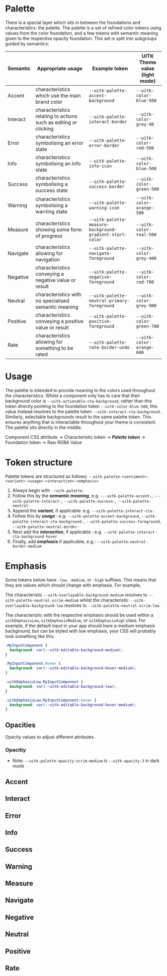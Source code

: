 
<Meta title="Documentation/Styles and Theming/Palette" />

# Palette

There is a special layer which sits in between the foundations and characteristics: the palette. The palette is a set of refined color tokens using values from the color foundation, and a few tokens with semantic meaning given to the respective opacity foundation. This set is split into subgroups guided by semantics:

| Semantic | Appropriate usage                                               | Example token                                            | UITK Theme value<br /> (light mode) |
| -------- | --------------------------------------------------------------- | -------------------------------------------------------- | ----------------------------------- |
| Accent   | characteristics which use the main brand color                  | `--uitk-palette-accent-background`                       | `--uitk-color-blue-500`             |
| Interact | characteristics relating to actions such as editing or clicking | `--uitk-palette-interact-border`                         | `--uitk-color-grey-90`              |
| Error    | characteristics symbolising an error state                      | `--uitk-palette-error-border`                            | `--uitk-color-red-500`              |
| Info     | characteristics symbolising an info state                       | `--uitk-palette-info-icon`                               | `--uitk-color-blue-500`             |
| Success  | characteristics symbolising a success state                     | `--uitk-palette-success-border`                          | `--uitk-color-green-500`            |
| Warning  | characteristics symbolising a warning state                     | `--uitk-palette-warning-icon`                            | `--uitk-color-orange-500`           |
| Measure  | characteristics showing some form of progress                   | `--uitk-palette-measure-background-gradient-start-color` | `--uitk-color-teal-500`             |
| Navigate | characteristics allowing for navigation                         | `--uitk-palette-navigate-foreground`                     | `--uitk-color-grey-400`             |
| Negative | characteristics conveying a negative value or result            | `--uitk-palette-negative-foreground`                     | `--uitk-color-red-700`              |
| Neutral  | characteristics with no specialised semantic meaning            | `--uitk-palette-neutral-primary-foreground`              | `--uitk-color-grey-900`             |
| Positive | characteristics conveying a positive value or result            | `--uitk-palette-positive-foreground`                     | `--uitk-color-green-700`            |
| Rate     | characteristics allowing for something to be rated              | `--uitk-palette-rate-border-undo`                        | `--uitk-color-orange-600`           |

# Usage

The palette is intended to provide meaning to the colors used throughout the characteristics. Whilst a component only has to care that their background color is `--uitk-actionable-cta-background`, rather than this token directly pointing to the foundation token `--uitk-color-blue-500`, this value instead resolves to the palette token `--uitk-interact-cta-background`. Similarly, selectable backgrounds result to the same palette token. This ensures anything that is interactable throughout your theme is consistent. The palette sits directly in the middle.

Component CSS attribute &#8594; Characteristic token &#8594; **_Palette token_** &#8594; Foundation token &#8594; Raw RGBA Value

# Token structure

Palette tokens are structured as follows: `--uitk-palette-<sentiment>-<variant>-<usage>-<interaction>-<emphasis>`

1. Always begin with `--uitk-palette-`
2. Follow this by the **_semantic meaning_**, e.g. `---uitk-palette-accent-`, `---uitk-palette-interact-`, `--uitk-palette-success-`, `--uitk-palette-neutral-`
3. Append the **_variant_**, if applicable: e.g. `--uitk-palette-interact-cta-`
4. Follow this by **_usage_** : e.g. `--uitk-palette-accent-background`, `--uitk-palette-interact-cta-background-`, `--uitk-palette-success-foreground`, `--uitk-palette-neutral-border-`
5. Next add the **_interaction_**, if applicable : e.g. `--uitk-palette-interact-cta-background-hover`
6. Finally, add **_emphasis_** if applicable, e.g.: `--uitk-palette-neutral-border-medium`

# Emphasis

Some tokens below have `-low`, `-medium`, or `-high` suffixes. This means that they are values which should change with emphasis. For example,

The characteristic `--uitk-overlayable-background-medium` resolves to `--uitk-palette-neutral-scrim-medium` whilst the characteristic `--uitk-overlayable-background-low` resolves to `--uitk-palette-neutral-scrim-low`.

The characteristic with the respective emphasis should be used within a `uitkEmphasisLow`, `uitkEmphasisMedium`, or `uitkEmphasisHigh` class. For example, if the default input in your app should have a medium emphasis background, but can be styled with low emphasis, your CSS will probably look something like this:

```css
.MyInputComponent {
  background: var(--uitk-editable-background-medium);
}

.MyInputComponent:hover {
  background: var(--uitk-editable-background-hover-medium);
}

.uitkEmphasisLow.MyInputComponent {
  background: var(--uitk-editable-background-low);
}

.uitkEmphasisLow.MyInputComponent:hover {
  background: var(--uitk-editable-background-hover-medium);
}
```

## Opacities

Opacity values to adjust different attributes.

### Opacitiy

<Canvas>
  <Story name="Opacities">
    <DocGrid>
      <OpacityBlock
        opacity="--uitk-opacity-3"
        cssVariable="--uitk-palette-opacity-background"
      />
      <OpacityBlock
        opacity="--uitk-opacity-2"
        cssVariable="--uitk-palette-opacity-border"
      />
      <OpacityBlock
        opacity="--uitk-opacity-1"
        cssVariable="--uitk-palette-opacity-border-readOnly"
      />
      <OpacityBlock
        opacity="--uitk-opacity-3"
        cssVariable="--uitk-palette-opacity-foreground"
      />
      <OpacityBlock
        opacity="--uitk-opacity-4"
        cssVariable="--uitk-palette-opacity-scrim-medium"
      />
      <OpacityBlock
        opacity="--uitk-opacity-4"
        cssVariable="--uitk-palette-opacity-scrim-low"
      />
      <OpacityBlock
        opacity="--uitk-opacity-2"
        cssVariable="--uitk-palette-opacity-fill"
      />
      <OpacityBlock
        opacity="--uitk-opacity-2"
        cssVariable="--uitk-palette-opacity-stroke"
      />
    </DocGrid>
  </Story>
</Canvas>

- Note: `--uitk-palette-opacity-scrim-medium` is `--uitk-opacity-3` in dark mode

## Accent

<Canvas>
  <Story name="Accent">
    <DocGrid>
      <ColorBlock colorVar="--uitk-palette-accent-background" />
      <ColorBlock colorVar="--uitk-palette-accent-border" />
      <ColorBlock colorVar="--uitk-palette-accent-foreground" />
    </DocGrid>
  </Story>
</Canvas>

## Interact

<Canvas>
  <Story name="Interact">
    <DocGrid>
      <ColorBlock colorVar="--uitk-palette-interact-background-low" />
      <ColorBlock colorVar="--uitk-palette-interact-background-medium" />
      <ColorBlock colorVar="--uitk-palette-interact-background-high" />
      <ColorBlock colorVar="--uitk-palette-interact-background-disabled-medium" />
      <ColorBlock colorVar="--uitk-palette-interact-background-disabled-high" />
      <ColorBlock colorVar="--uitk-palette-interact-background-hover" />
      <ColorBlock colorVar="--uitk-palette-interact-background-active" />
      <ColorBlock colorVar="--uitk-palette-interact-background-blurSelected" />
      <ColorBlock colorVar="--uitk-palette-interact-border" />
      <ColorBlock colorVar="--uitk-palette-interact-border-hover" />
      <ColorBlock colorVar="--uitk-palette-interact-border-active" />
      <ColorBlock colorVar="--uitk-palette-interact-border-activeDisabled" />
      <ColorBlock colorVar="--uitk-palette-interact-border-disabled" />
      <ColorBlock colorVar="--uitk-palette-interact-border-readOnly" />
      <ColorBlock colorVar="--uitk-palette-interact-fill" />
      <ColorBlock colorVar="--uitk-palette-interact-fill-hover" />
      <ColorBlock colorVar="--uitk-palette-interact-fill-partial" />
      <ColorBlock colorVar="--uitk-palette-interact-fill-selected" />
      <ColorBlock colorVar="--uitk-palette-interact-foreground" />
      <ColorBlock colorVar="--uitk-palette-interact-foreground-active" />
      <ColorBlock colorVar="--uitk-palette-interact-foreground-blurSelected" />
      <ColorBlock colorVar="--uitk-palette-interact-foreground-disabled" />
      <ColorBlock colorVar="--uitk-palette-interact-foreground-hover" />
      <ColorBlock colorVar="--uitk-palette-interact-foreground-partial" />
      <ColorBlock colorVar="--uitk-palette-interact-foreground-partialDisabled" />
      <ColorBlock colorVar="--uitk-palette-interact-foreground-activeDisabled" />
      <ColorBlock colorVar="--uitk-palette-interact-stroke" />
      <ColorBlock colorVar="--uitk-palette-interact-stroke-hover" />
      <ColorBlock colorVar="--uitk-palette-interact-stroke-selected" />
      <ColorBlock colorVar="--uitk-palette-interact-cta-background" />
      <ColorBlock colorVar="--uitk-palette-interact-cta-background-hover" />
      <ColorBlock colorVar="--uitk-palette-interact-cta-background-active" />
      <ColorBlock colorVar="--uitk-palette-interact-cta-background-activeDisabled" />
      <ColorBlock colorVar="--uitk-palette-interact-cta-background-disabled" />
      <ColorBlock colorVar="--uitk-palette-interact-cta-foreground" />
      <ColorBlock colorVar="--uitk-palette-interact-cta-foreground-active" />
      <ColorBlock colorVar="--uitk-palette-interact-cta-foreground-disabled" />
      <ColorBlock colorVar="--uitk-palette-interact-cta-foreground-hover" />
      <ColorBlock colorVar="--uitk-palette-interact-primary-background" />
      <ColorBlock colorVar="--uitk-palette-interact-primary-background-hover" />
      <ColorBlock colorVar="--uitk-palette-interact-primary-background-active" />
      <ColorBlock colorVar="--uitk-palette-interact-primary-background-activeDisabled" />
      <ColorBlock colorVar="--uitk-palette-interact-primary-background-disabled" />
      <ColorBlock colorVar="--uitk-palette-interact-primary-foreground" />
      <ColorBlock colorVar="--uitk-palette-interact-primary-foreground-hover" />
      <ColorBlock colorVar="--uitk-palette-interact-primary-foreground-active" />
      <ColorBlock colorVar="--uitk-palette-interact-primary-foreground-activeDisabled" />
      <ColorBlock colorVar="--uitk-palette-interact-primary-foreground-disabled" />
      <ColorBlock colorVar="--uitk-palette-interact-secondary-background" />
      <ColorBlock colorVar="--uitk-palette-interact-secondary-background-hover" />
      <ColorBlock colorVar="--uitk-palette-interact-secondary-background-active" />
      <ColorBlock colorVar="--uitk-palette-interact-secondary-background-activeDisabled" />
      <ColorBlock colorVar="--uitk-palette-interact-secondary-background-disabled" />
      <ColorBlock colorVar="--uitk-palette-interact-secondary-foreground" />
      <ColorBlock colorVar="--uitk-palette-interact-secondary-foreground-hover" />
      <ColorBlock colorVar="--uitk-palette-interact-secondary-foreground-active" />
      <ColorBlock colorVar="--uitk-palette-interact-secondary-foreground-activeDisabled" />
      <ColorBlock colorVar="--uitk-palette-interact-secondary-foreground-disabled" />
    </DocGrid>
  </Story>
</Canvas>

## Error

<Canvas>
  <Story name="Error">
    <DocGrid>
      <ColorBlock colorVar="--uitk-palette-error-background-high" />
      <ColorBlock colorVar="--uitk-palette-error-border" />
      <ColorBlock colorVar="--uitk-palette-error-icon" />
    </DocGrid>
  </Story>
</Canvas>

## Info

<Canvas>
  <Story name="Info">
    <DocGrid>
      <ColorBlock colorVar="--uitk-palette-info-background-high" />
      <ColorBlock colorVar="--uitk-palette-info-border" />
      <ColorBlock colorVar="--uitk-palette-info-icon" />
    </DocGrid>
  </Story>
</Canvas>

## Success

<Canvas>
  <Story name="Success">
    <DocGrid>
      <ColorBlock colorVar="--uitk-palette-success-background-high" />
      <ColorBlock colorVar="--uitk-palette-success-border" />
      <ColorBlock colorVar="--uitk-palette-success-icon" />
    </DocGrid>
  </Story>
</Canvas>

## Warning

<Canvas>
  <Story name="Warning">
    <DocGrid>
      <ColorBlock colorVar="--uitk-palette-warning-background-high" />
      <ColorBlock colorVar="--uitk-palette-warning-border" />
      <ColorBlock colorVar="--uitk-palette-warning-icon" />
    </DocGrid>
  </Story>
</Canvas>

## Measure

<Canvas>
  <Story name="Measure">
    <DocGrid>
      <ColorBlock colorVar="--uitk-palette-measure-background" />
      <ColorBlock colorVar="--uitk-palette-measure-border" />
      <ColorBlock colorVar="--uitk-palette-measure-fill-start-color" />
      <ColorBlock colorVar="--uitk-palette-measure-fill-stop-color" />
      <ColorBlock colorVar="--uitk-palette-measure-fill" />
    </DocGrid>
  </Story>
</Canvas>

## Navigate

<Canvas>
  <Story name="Navigate">
    <DocGrid>
      <ColorBlock colorVar="--uitk-palette-navigate-background-low" />
      <ColorBlock colorVar="--uitk-palette-navigate-background-medium" />
      <ColorBlock colorVar="--uitk-palette-navigate-background-high" />
      <ColorBlock colorVar="--uitk-palette-navigate-background-hover-low" />
      <ColorBlock colorVar="--uitk-palette-navigate-background-hover-medium" />
      <ColorBlock colorVar="--uitk-palette-navigate-background-hover-high" />
      <ColorBlock colorVar="--uitk-palette-navigate-background-active-low" />
      <ColorBlock colorVar="--uitk-palette-navigate-background-active-medium" />
      <ColorBlock colorVar="--uitk-palette-navigate-background-active-high" />
      <ColorBlock colorVar="--uitk-palette-navigate-foreground" />
      <ColorBlock colorVar="--uitk-palette-navigate-foreground-hover" />
      <ColorBlock colorVar="--uitk-palette-navigate-indicator-active" />
      <ColorBlock colorVar="--uitk-palette-navigate-indicator-hover" />
    </DocGrid>
  </Story>
</Canvas>

## Negative

<Canvas>
  <Story name="Negative">
    <DocGrid>
      <ColorBlock colorVar="--uitk-palette-negative-foreground" />
    </DocGrid>
  </Story>
</Canvas>

## Neutral

<Canvas>
  <Story name="Neutral">
    <DocGrid>
      <ColorBlock colorVar="--uitk-palette-neutral-background" />
      <ColorBlock colorVar="--uitk-palette-neutral-background-high" />
      <ColorBlock colorVar="--uitk-palette-neutral-background-low" />
      <ColorBlock colorVar="--uitk-palette-neutral-background-medium" />
      <ColorBlock colorVar="--uitk-palette-neutral-border-low" />
      <ColorBlock colorVar="--uitk-palette-neutral-border-medium" />
      <ColorBlock colorVar="--uitk-palette-neutral-border-high" />
      <ColorBlock colorVar="--uitk-palette-neutral-border-disabled-low" />
      <ColorBlock colorVar="--uitk-palette-neutral-border-disabled-medium" />
      <ColorBlock colorVar="--uitk-palette-neutral-border-disabled-high" />
      <ColorBlock colorVar="--uitk-palette-neutral-highlight" />
      <ColorBlock colorVar="--uitk-palette-neutral-scrim-low" />
      <ColorBlock colorVar="--uitk-palette-neutral-scrim-medium" />
      <ColorBlock colorVar="--uitk-palette-neutral-cta-border" />
      <ColorBlock colorVar="--uitk-palette-neutral-primary-border" />
      <ColorBlock colorVar="--uitk-palette-neutral-primary-foreground" />
      <ColorBlock colorVar="--uitk-palette-neutral-primary-foreground-disabled" />
      <ColorBlock colorVar="--uitk-palette-neutral-secondary-foreground" />
      <ColorBlock colorVar="--uitk-palette-neutral-secondary-foreground-disabled" />
    </DocGrid>
  </Story>
</Canvas>

## Positive

<Canvas>
  <Story name="Positive">
    <DocGrid>
      <ColorBlock colorVar="--uitk-palette-positive-foreground" />
    </DocGrid>
  </Story>
</Canvas>

## Rate

<Canvas>
  <Story name="Rate">
    <DocGrid>
      <ColorBlock colorVar="--uitk-palette-rate-background" />
      <ColorBlock colorVar="--uitk-palette-rate-background-hover" />
      <ColorBlock colorVar="--uitk-palette-rate-background-active" />
      <ColorBlock colorVar="--uitk-palette-rate-background-activeDisabled" />
      <ColorBlock colorVar="--uitk-palette-rate-background-undo" />
      <ColorBlock colorVar="--uitk-palette-rate-border" />
      <ColorBlock colorVar="--uitk-palette-rate-border-hover" />
      <ColorBlock colorVar="--uitk-palette-rate-border-active" />
      <ColorBlock colorVar="--uitk-palette-rate-border-undo" />
    </DocGrid>
  </Story>
</Canvas>
